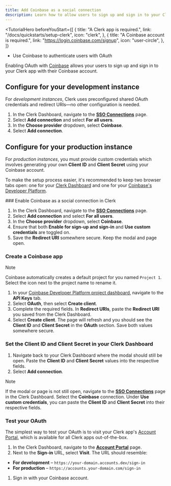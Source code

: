 ```yaml
---
title: Add Coinbase as a social connection
description: Learn how to allow users to sign up and sign in to your Clerk app with their Coinbase account using OAuth.
---
```


<TutorialHero
  beforeYouStart={[
    {
      title: "A Clerk app is required.",
      link: "/docs/quickstarts/setup-clerk",
      icon: "clerk",
    },
    {
      title: "A Coinbase account is required.",
      link: "https://login.coinbase.com/signup",
      icon: "user-circle",
    },
  ]}
>
  - Use Coinbase to authenticate users with OAuth
</TutorialHero>

Enabling OAuth with [Coinbase](https://docs.cdp.coinbase.com/coinbase-app/docs/coinbase-app) allows your users to sign up and sign in to your Clerk app with their Coinbase account.

## Configure for your development instance

For _development instances_, Clerk uses preconfigured shared OAuth credentials and redirect URIs—no other configuration is needed.

1. In the Clerk Dashboard, navigate to the [**SSO Connections**](https://dashboard.clerk.com/last-active?path=user-authentication/sso-connections) page.
1. Select **Add connection** and select **For all users**.
1. In the **Choose provider** dropdown, select **Coinbase**.
1. Select **Add connection**.

## Configure for your production instance

For _production instances_, you must provide custom credentials which involves generating your own **Client ID** and **Client Secret** using your Coinbase account.

To make the setup process easier, it's recommended to keep two browser tabs open: one for your [Clerk Dashboard](https://dashboard.clerk.com/last-active?path=user-authentication/sso-connections) and one for your [Coinbase's Developer Platform](https://portal.cdp.coinbase.com).

<Steps>
  ### Enable Coinbase as a social connection in Clerk

  1. In the Clerk Dashboard, navigate to the [**SSO Connections**](https://dashboard.clerk.com/last-active?path=user-authentication/sso-connections) page.
  1. Select **Add connection** and select **For all users**.
  1. In the **Choose provider** dropdown, select **Coinbase**.
  1. Ensure that both **Enable for sign-up and sign-in** and **Use custom credentials** are toggled on.
  1. Save the **Redirect URI** somewhere secure. Keep the modal and page open.

  ### Create a Coinbase app

  > [!NOTE]
  > Coinbase automatically creates a default project for you named `Project 1`. Select the icon next to the project name to rename it.

  1. In your [Coinbase Developer Platform project dashboard](https://portal.cdp.coinbase.com/projects), navigate to the **API Keys** tab.
  1. Select **OAuth**, then select **Create client**.
  1. Complete the required fields. In **Redirect URIs**, paste the **Redirect URI** you saved from the Clerk Dashboard.
  1. Select **Create client**. The page will refresh and you should see the **Client ID** and **Client Secret** in the **OAuth** section. Save both values somewhere secure.

  ### Set the Client ID and Client Secret in your Clerk Dashboard

  1. Navigate back to your Clerk Dashboard where the modal should still be open. Paste the **Client ID** and **Client Secret** values into the respective fields.
  1. Select **Add connection**.

  > [!NOTE]
  > If the modal or page is not still open, navigate to the [**SSO Connections**](https://dashboard.clerk.com/last-active?path=user-authentication/sso-connections) page in the Clerk Dashboard. Select the **Coinbase** connection. Under **Use custom credentials**, you can paste the **Client ID** and **Client Secret** into their respective fields.

  ### Test your OAuth

  The simplest way to test your OAuth is to visit your Clerk app's [Account Portal](/docs/customization/account-portal/overview), which is available for all Clerk apps out-of-the-box.

  1. In the Clerk Dashboard, navigate to the [**Account Portal**](https://dashboard.clerk.com/last-active?path=account-portal) page.
  1. Next to the **Sign-in** URL, select **Visit**. The URL should resemble:

  - **For development** – `https://your-domain.accounts.dev/sign-in`
  - **For production** – `https://accounts.your-domain.com/sign-in`

  1. Sign in with your Coinbase account.
</Steps>
